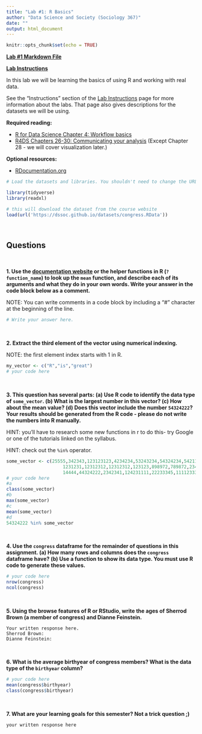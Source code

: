 ```yaml
---
title: "Lab #1: R Basics"
author: "Data Science and Society (Sociology 367)"
date: ""
output: html_document
---
```


```r
knitr::opts_chunk$set(echo = TRUE)
```

**[Lab #1 Markdown File](/assignments/Lab_1.Rmd)**

**[Lab Instructions](https://dssoc.github.io/assignments/lab_instructions.html)**

In this lab we will be learning the basics of using R and working with real data.

See the "Instructions" section of the [Lab Instructions](https://dssoc.github.io/assignments/lab_instructions.html) page for more information about the labs. That page also gives descriptions for the datasets we will be using.


**Required reading:** 

* [R for Data Science Chapter 4: Workflow basics](https://r4ds.had.co.nz/workflow-basics.html)
* [R4DS Chapters 26-30: Communicating your analysis](https://r4ds.had.co.nz/communicate-intro.html) (Except Chapter 28 - we will cover visualization later.)


**Optional resources:**

* [RDocumentation.org]([documentation website](https://www.rdocumentation.org/))



```r
# Load the datasets and libraries. You shouldn't need to change the URL in the `load` function.

library(tidyverse)
library(readxl)

# this will download the dataset from the course website
load(url('https://dssoc.github.io/datasets/congress.RData'))
```
<br/>


## Questions

<br>



**1. Use the [documentation website](https://www.rdocumentation.org/) or the helper functions in R (`?function_name`) to look up the `mean` function, and describe each of its arguments and what they do in your own words. Write your answer in the code block below as a comment.**

NOTE: You can write comments in a code block by including a "#" character at the beginning of the line.
```r
# Write your answer here.
```
<br>


**2. Extract the third element of the vector using numerical indexing.**

NOTE: the first element index starts with 1 in R.
```r
my_vector <- c("R","is","great")
# your code here
```
<br>

**3. This question has several parts: (a) Use R code to identify the data type of `some_vector`. (b) What is the largest number in this vector? (c) How about the mean value? (d) Does this vector include the number `54324222`? Your results should be generated from the R code - please do not write the numbers into R manually.**

HINT: you'll have to research some new functions in r to do this- try Google or one of the tutorials linked on the syllabus.

HINT: check out the `%in%` operator.
```r
some_vector <- c(25555,342343,123123123,4234234,53243234,54324234,5421111,12312312,111231,
                     1231231,12312312,12312312,123123,898972,789872,2343,23423423,2343221,23423,
                     14444,44324222,2342341,124231111,22233345,1111233333,1231231,1231231)
# your code here
#a
class(some_vector)
#b
max(some_vector)
#c
mean(some_vector)
#d
54324222 %in% some_vector
```
<br>


**4. Use the `congress` dataframe for the remainder of questions in this assignment. (a) How many rows and columns does the `congress` dataframe have? (b) Use a function to show its data type. You must use R code to generate these values.**

```r
# your code here
nrow(congress)
ncol(congress)
```
<br>


**5. Using the browse features of R or RStudio, write the ages of Sherrod Brown (a member of congress) and Dianne Feinstein.**

```
Your written response here.
Sherrod Brown: 
Dianne Feinstein: 
```
<br>


**6. What is the average birthyear of congress members? What is the data type of the `birthyear` column?**

```r
# your code here
mean(congress$birthyear)
class(congress$birthyear)
```
<br>

**7. What are your learning goals for this semester? Not a trick question ;)**
```
your written response here
```
